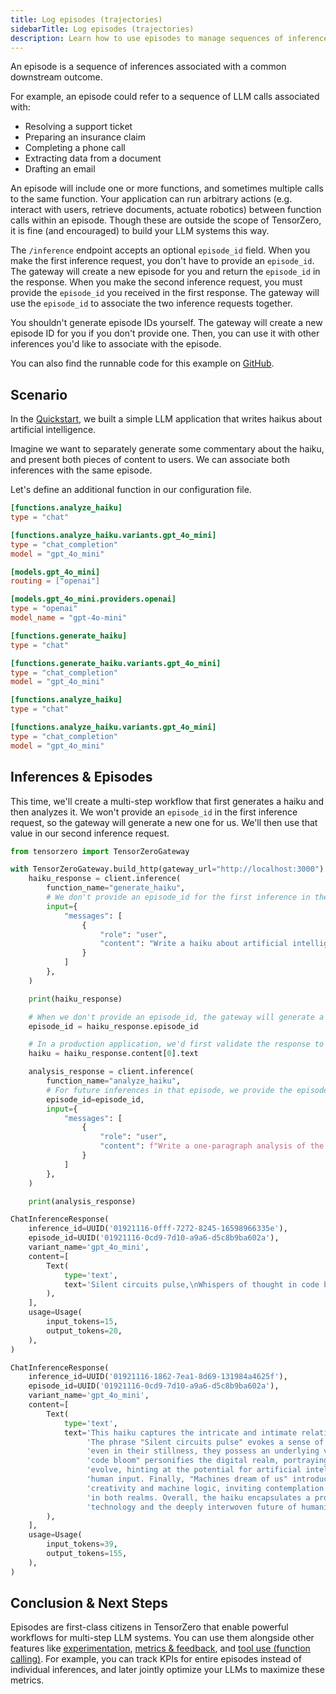 ```yaml
---
title: Log episodes (trajectories)
sidebarTitle: Log episodes (trajectories)
description: Learn how to use episodes to manage sequences of inferences that share a common outcome.
---
```


An episode is a sequence of inferences associated with a common downstream outcome.

For example, an episode could refer to a sequence of LLM calls associated with:

- Resolving a support ticket
- Preparing an insurance claim
- Completing a phone call
- Extracting data from a document
- Drafting an email

An episode will include one or more functions, and sometimes multiple calls to the same function.
Your application can run arbitrary actions (e.g. interact with users, retrieve documents, actuate robotics) between function calls within an episode.
Though these are outside the scope of TensorZero, it is fine (and encouraged) to build your LLM systems this way.

The `/inference` endpoint accepts an optional `episode_id` field.
When you make the first inference request, you don't have to provide an `episode_id`.
The gateway will create a new episode for you and return the `episode_id` in the response.
When you make the second inference request, you must provide the `episode_id` you received in the first response.
The gateway will use the `episode_id` to associate the two inference requests together.

<Tip>

You shouldn't generate episode IDs yourself.
The gateway will create a new episode ID for you if you don't provide one.
Then, you can use it with other inferences you'd like to associate with the episode.

</Tip>

<Tip>

You can also find the runnable code for this example on [GitHub](https://github.com/tensorzero/tensorzero/tree/main/examples/guides/episodes).

</Tip>

## Scenario

In the [Quickstart](/docs/quickstart/), we built a simple LLM application that writes haikus about artificial intelligence.

Imagine we want to separately generate some commentary about the haiku, and present both pieces of content to users.
We can associate both inferences with the same episode.

Let's define an additional function in our configuration file.

```toml title="tensorzero.toml"
[functions.analyze_haiku]
type = "chat"

[functions.analyze_haiku.variants.gpt_4o_mini]
type = "chat_completion"
model = "gpt_4o_mini"
```

<Accordion title="Full Configuration">

```toml title="tensorzero.toml"
[models.gpt_4o_mini]
routing = ["openai"]

[models.gpt_4o_mini.providers.openai]
type = "openai"
model_name = "gpt-4o-mini"

[functions.generate_haiku]
type = "chat"

[functions.generate_haiku.variants.gpt_4o_mini]
type = "chat_completion"
model = "gpt_4o_mini"

[functions.analyze_haiku]
type = "chat"

[functions.analyze_haiku.variants.gpt_4o_mini]
type = "chat_completion"
model = "gpt_4o_mini"
```

</Accordion>

## Inferences & Episodes

This time, we'll create a multi-step workflow that first generates a haiku and then analyzes it.
We won't provide an `episode_id` in the first inference request, so the gateway will generate a new one for us.
We'll then use that value in our second inference request.

```python title="run_with_tensorzero.py"
from tensorzero import TensorZeroGateway

with TensorZeroGateway.build_http(gateway_url="http://localhost:3000") as client:
    haiku_response = client.inference(
        function_name="generate_haiku",
        # We don't provide an episode_id for the first inference in the episode
        input={
            "messages": [
                {
                    "role": "user",
                    "content": "Write a haiku about artificial intelligence.",
                }
            ]
        },
    )

    print(haiku_response)

    # When we don't provide an episode_id, the gateway will generate a new one for us
    episode_id = haiku_response.episode_id

    # In a production application, we'd first validate the response to ensure the model returned the correct fields
    haiku = haiku_response.content[0].text

    analysis_response = client.inference(
        function_name="analyze_haiku",
        # For future inferences in that episode, we provide the episode_id that we received
        episode_id=episode_id,
        input={
            "messages": [
                {
                    "role": "user",
                    "content": f"Write a one-paragraph analysis of the following haiku:\n\n{haiku}",
                }
            ]
        },
    )

    print(analysis_response)
```

<Accordion title="Sample Output">

```python "01921116-0cd9-7d10-a9a6-d5c8b9ba602a"
ChatInferenceResponse(
    inference_id=UUID('01921116-0fff-7272-8245-16598966335e'),
    episode_id=UUID('01921116-0cd9-7d10-a9a6-d5c8b9ba602a'),
    variant_name='gpt_4o_mini',
    content=[
        Text(
            type='text',
            text='Silent circuits pulse,\nWhispers of thought in code bloom,\nMachines dream of us.',
        ),
    ],
    usage=Usage(
        input_tokens=15,
        output_tokens=20,
    ),
)

ChatInferenceResponse(
    inference_id=UUID('01921116-1862-7ea1-8d69-131984a4625f'),
    episode_id=UUID('01921116-0cd9-7d10-a9a6-d5c8b9ba602a'),
    variant_name='gpt_4o_mini',
    content=[
        Text(
            type='text',
            text='This haiku captures the intricate and intimate relationship between technology and human consciousness. '
                 'The phrase "Silent circuits pulse" evokes a sense of quiet activity within machines, suggesting that '
                 'even in their stillness, they possess an underlying vibrancy. The imagery of "Whispers of thought in '
                 'code bloom" personifies the digital realm, portraying lines of code as organic ideas that grow and '
                 'evolve, hinting at the potential for artificial intelligence to derive meaning or understanding from '
                 'human input. Finally, "Machines dream of us" introduces a poignant juxtaposition between human '
                 'creativity and machine logic, inviting contemplation about the nature of thought and consciousness '
                 'in both realms. Overall, the haiku encapsulates a profound reflection on the emergent sentience of '
                 'technology and the deeply interwoven future of humanity and machines.',
        ),
    ],
    usage=Usage(
        input_tokens=39,
        output_tokens=155,
    ),
)
```

</Accordion>

## Conclusion & Next Steps

Episodes are first-class citizens in TensorZero that enable powerful workflows for multi-step LLM systems.
You can use them alongside other features like [experimentation](/docs/gateway/tutorial/#experimentation), [metrics & feedback](/docs/gateway/guides/metrics-feedback/), and [tool use (function calling)](/docs/gateway/tutorial/#tools).
For example, you can track KPIs for entire episodes instead of individual inferences, and later jointly optimize your LLMs to maximize these metrics.
